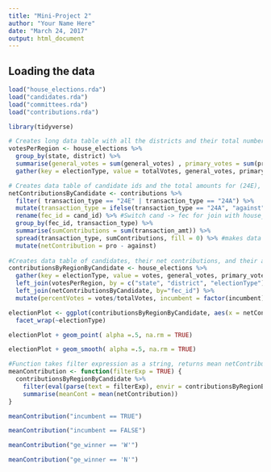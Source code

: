 ```yaml
---
title: "Mini-Project 2"
author: "Your Name Here"
date: "March 24, 2017"
output: html_document
---
```



## Loading the data


```r
load("house_elections.rda")
load("candidates.rda")
load("committees.rda")
load("contributions.rda")

library(tidyverse)
```


```r

# Creates long data table with all the districts and their total number of general and primary votes.
votesPerRegion <- house_elections %>%
  group_by(state, district) %>%
  summarise(general_votes = sum(general_votes) , primary_votes = sum(primary_votes) ) %>%
  gather(key = electionType, value = totalVotes, general_votes, primary_votes)

# Creates data table of candidate ids and the total amounts for (24E), against (24A), and net (24E-24A)
netContributionsByCandidate <- contributions %>%
  filter( transaction_type == "24E" | transaction_type == "24A") %>%
  mutate(transaction_type = ifelse(transaction_type == "24A", "against", "pro"))%>% #24_ not valid col name
  rename(fec_id = cand_id) %>% #Switch cand -> fec for join with house_elections
  group_by(fec_id, transaction_type) %>% 
  summarise(sumContributions = sum(transaction_amt)) %>% 
  spread(transaction_type, sumContributions, fill = 0) %>% #makes data wide so we can calculate net, 1 row per candidate. 
  mutate(netContribution = pro - against)
  
#Creates data table of candidates, their net contributions, and their amount of votes.
contributionsByRegionByCandidate <- house_elections %>%
  gather(key = electionType, value = votes, general_votes, primary_votes)%>%  #Make long for join with votesPerRegion
  left_join(votesPerRegion, by = c("state", "district", "electionType"))%>%
  left_join(netContributionsByCandidate, by="fec_id") %>%
  mutate(percentVotes = votes/totalVotes, incumbent = factor(incumbent), ge_winner = factor(ge_winner), netContribution = ifelse(!is.na(netContribution), netContribution, 0))

electionPlot <- ggplot(contributionsByRegionByCandidate, aes(x = netContribution, y = percentVotes, col=incumbent, fill = incumbent)) +
  facet_wrap(~electionType)

electionPlot + geom_point( alpha =.5, na.rm = TRUE) 

```
```r
electionPlot + geom_smooth( alpha =.5, na.rm = TRUE) 
```


```r

#Function takes filter expression as a string, returns mean netContribution for all candidates who fit that filter.
meanContribution <- function(filterExp = TRUE) {
  contributionsByRegionByCandidate %>%
    filter(eval(parse(text = filterExp), envir = contributionsByRegionByCandidate)) %>% #turns string into expression
    summarise(meanCont = mean(netContribution))
}

meanContribution("incumbent == TRUE")

```

```r
meanContribution("incumbent == FALSE")
```

```r
meanContribution("ge_winner == 'W'")
```

```r
meanContribution("ge_winner == 'N'")
```


